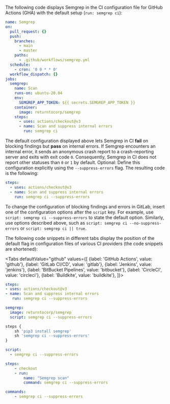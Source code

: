 
The following code displays Semgrep in the CI configuration file for GitHub Actions (GHA) with the default setup (`run: semgrep ci`):
 
```yaml
name: Semgrep
on:
  pull_request: {}
  push:
    branches:
      - main
      - master
    paths:
      - .github/workflows/semgrep.yml
  schedule:
    - cron: '0 0 * * 0'
  workflow_dispatch: {}
jobs:
  semgrep:
    name: Scan
    runs-on: ubuntu-20.04
    env:
      SEMGREP_APP_TOKEN: ${{ secrets.SEMGREP_APP_TOKEN }}
    container:
      image: returntocorp/semgrep
    steps:
      - uses: actions/checkout@v3
      - name: Scan and suppress internal errors
        run: semgrep ci
```
 
The default configuration displayed above lets Semgrep in CI **fail** on blocking findings but **pass** on internal errors. If Semgrep encounters an internal error, it sends an anonymous crash report to a crash-reporting server and exits with exit code `0`. Consequently, Semgrep in CI does not report other statuses than `0` or `1` by default. Optional: Define this configuration explicitly using the `--suppress-errors` flag. The resulting code is the following:
 
```yaml
steps:
  - uses: actions/checkout@v3
  - name: Scan and suppress internal errors
    run: semgrep ci --suppress-errors
```
 
To change the configuration of blocking findings and errors in GitLab, insert one of the configuration options after the `script` key. For example, use `script: semgrep ci --suppress-errors` to state the default option. Similarly, use options described above, such as `script: semgrep ci --no-suppress-errors` or `script: semgrep ci || true`.

The following code snippets in different tabs display the position of the default flag in configuration files of various CI providers (the code snippets are shortened):

<Tabs
    defaultValue="github"
    values={[
    {label: 'GitHub Actions', value: 'github'},
    {label: 'GitLab CI/CD', value: 'gitlab'},
    {label: 'Jenkins', value: 'jenkins'},
    {label: 'BitBucket Pipelines', value: 'bitbucket'},
    {label: 'CircleCI', value: 'circleci'},
    {label: 'Buildkite', value: 'buildkite'},
    ]}>
<TabItem value="github">

```yaml
steps:
- uses: actions/checkout@v3
- name: Scan and suppress internal errors
   run: semgrep ci --suppress-errors
```

</TabItem>
<TabItem value="gitlab">

```yaml
semgrep:
  image: returntocorp/semgrep
  script: semgrep ci --suppress-errors
```

</TabItem>
<TabItem value="jenkins">

```javascript
steps {
    sh 'pip3 install semgrep'
    sh 'semgrep ci --suppress-errors'
}
```

</TabItem>
<TabItem value="bitbucket">

```yaml
script:
  - semgrep ci --suppress-errors
```

</TabItem>
<TabItem value="circleci">

```yaml
steps:
    - checkout
    - run:
        name: "Semgrep scan"
        command: semgrep ci --suppress-errors
```

</TabItem>
<TabItem value="buildkite">

```yaml
commands:
    - semgrep ci --suppress-errors
```

</TabItem>
</Tabs>

<!-- imports: This file is currently imported to: configuration-reference.md -->